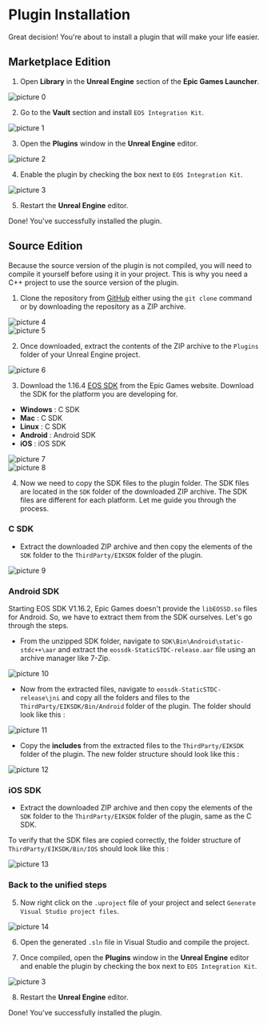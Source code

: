 
# Plugin Installation 

Great decision! You're about to install a plugin that will make your life easier. 

## Marketplace Edition

1. Open **Library** in the **Unreal Engine** section of the **Epic Games Launcher**.

![picture 0](../../images/3dcd464163242a1c0cd4cf515bc2379b81e761e1441488a6743810684e006054.png)  

2. Go to the **Vault** section and install `EOS Integration Kit`.

![picture 1](../../images/93d496de274d9e0ab62a4d18e22c9ac67f661e3a7101767a4f4965c1f666c83c.png)  

3. Open the **Plugins** window in the **Unreal Engine** editor.

![picture 2](../../images/38df9b7c89d2822c8aff410ff9280f5f741b1bab31bfe7cb582ea6dfdf509169.png)  

4. Enable the plugin by checking the box next to `EOS Integration Kit`.

![picture 3](../../images/3a38a080677fe016a5b26c15ac28d03df12c38b482948a9f632d5c779df6bbca.png)  

5. Restart the **Unreal Engine** editor.

Done! You've successfully installed the plugin.

## Source Edition

<Callout type="warning">
    Because the source version of the plugin is not compiled, you will need to compile it yourself before using it in your project. This is why you need a C++ project to use the source version of the plugin.
</Callout>

1. Clone the repository from [GitHub](https://github.com/betidestudio/EOSIntegrationKit) either using the `git clone` command or by downloading the repository as a ZIP archive. 

![picture 4](../../images/784080af085e9d605e835fff36b8d6d14c582ac45cbbdb8bd15dab71d97a69eb.png)  
![picture 5](../../images/815b1d9568a9e9a281526f1ad7b9d98a65dd8e7cdfb751e9f452789e92ff1c7a.png)  

2. Once downloaded, extract the contents of the ZIP archive to the `Plugins` folder of your Unreal Engine project.

![picture 6](../../images/587de8b484a4ca1831954ebb2ad34c94646041dcd15f7ea20ed4782f2cda2001.png)  

3. Download the 1.16.4 [EOS SDK](https://dev.epicgames.com/portal/en-US/) from the Epic Games website. Download the SDK for the platform you are developing for.

- **Windows** : C SDK
- **Mac** : C SDK
- **Linux** : C SDK
- **Android** : Android SDK
- **iOS** : iOS SDK

![picture 7](../../images/faa8b9aa528d589f1005a0a2f59cd95da840b3700b572bcd2e52d6a4766951ea.png)  
![picture 8](../../images/6cc129c33dfb29b6f96e24e69899b524a54c4bd2610fb08b89fc6b9ab06c464d.png)  


4. Now we need to copy the SDK files to the plugin folder. The SDK files are located in the `SDK` folder of the downloaded ZIP archive. The SDK files are different for each platform. Let me guide you through the process.

### C SDK 

- Extract the downloaded ZIP archive and then copy the elements of the `SDK` folder to the `ThirdParty/EIKSDK` folder of the plugin.

![picture 9](../../images/446184de3a2dde8acfa23d482b0485e432efc61839942301e3b6595d3a452692.png)  

### Android SDK

Starting EOS SDK V1.16.2, Epic Games doesn't provide the `libEOSSD.so` files for Android. So, we have to extract them from the SDK ourselves. Let's go through the steps.

- From the unzipped SDK folder, navigate to `SDK\Bin\Android\static-stdc++\aar` and extract the `eossdk-StaticSTDC-release.aar` file using an archive manager like 7-Zip.

![picture 10](../../images/c42849235981093081e796a3dfd75c920da11df2f3aaf89c9263d376de16f9dd.png)  

- Now from the extracted files, navigate to `eossdk-StaticSTDC-release\jni` and copy all the folders and files to the `ThirdParty/EIKSDK/Bin/Android` folder of the plugin. The folder should look like this :

![picture 11](../../images/309e1ae1450f41d6b5ed86449d998b36bfcc7691afdade8f1b79787fb717795a.png)  

- Copy the **includes** from the extracted files to the `ThirdParty/EIKSDK` folder of the plugin. The new folder structure should look like this :

![picture 12](../../images/aca6e853338dd7cf85b970544becc74c80b3494fd236a9c78e6be0e7555b0db8.png)  

### iOS SDK

- Extract the downloaded ZIP archive and then copy the elements of the `SDK` folder to the `ThirdParty/EIKSDK` folder of the plugin, same as the C SDK.

To verify that the SDK files are copied correctly, the folder structure of `ThirdParty/EIKSDK/Bin/IOS` should look like this :

![picture 13](../../images/724a329984d9d1a84595888b4299b89bd3dfe62cdb47e7899e6e9bd7989e6ce7.png)  


### Back to the unified steps

5. Now right click on the `.uproject` file of your project and select `Generate Visual Studio project files`.

![picture 14](../../images/7023f1e0254176000c527a99c1c377e29923ba21ada1f3b39f9401e12b44ca9f.png)  

6. Open the generated `.sln` file in Visual Studio and compile the project.

7. Once compiled, open the **Plugins** window in the **Unreal Engine** editor and enable the plugin by checking the box next to `EOS Integration Kit`.

![picture 3](../../images/3a38a080677fe016a5b26c15ac28d03df12c38b482948a9f632d5c779df6bbca.png)  

8. Restart the **Unreal Engine** editor.

Done! You've successfully installed the plugin.